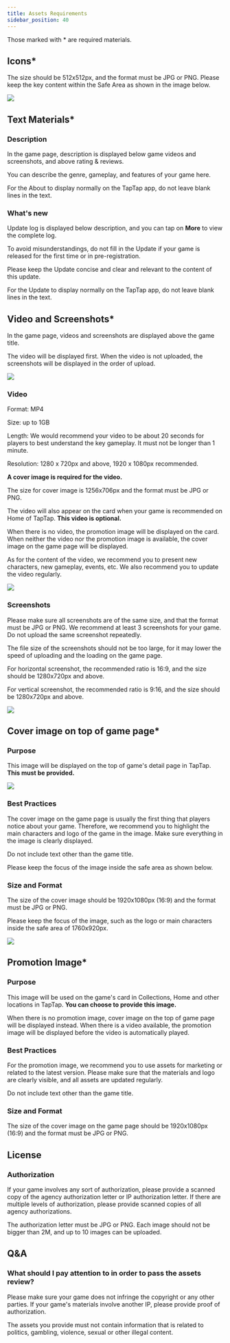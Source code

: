 ```yaml
---
title: Assets Requirements
sidebar_position: 40
---
```



Those marked with <Red>*</Red> are required materials.   

## Icons<Red>*</Red>

The size should be 512x512px, and the format must be JPG or PNG. Please keep the key content within the Safe Area as shown in the image below.  

 

![ ](/img/Assets-Requirements-1.png)  

## Text Materials<Red>*</Red>

### Description

In the game page, description is displayed below game videos and screenshots, and above rating & reviews.

You can describe the genre, gameplay, and features of your game here.

For the About to display normally on the TapTap app, do not leave blank lines in the text.




### What's new

Update log is displayed below description, and you can tap on **<Blue>More</Blue>** to view the complete log.

To avoid misunderstandings, do not fill in the Update if your game is released for the first time or in pre-registration.

Please keep the Update concise and clear and relevant to the content of this update.

For the Update to display normally on the TapTap app, do not leave blank lines in the text.





## Video and Screenshots<Red>*</Red>

In the game page, videos and screenshots are displayed above the game title.

The video will be displayed first. When the video is not uploaded, the screenshots will be displayed in the order of upload.

![](https://capacity-files.lcfile.com/1QVoTrTNvsCFh8Ubl1TAqOfQ9yXDDrkc/Assets-V2en-5.png)

### Video

Format: MP4

Size: up to 1GB

Length: We would recommend your video to be about 20 seconds for players to best understand the key gameplay. It must not be longer than 1 minute.

Resolution: 1280 x 720px and above, 1920 x 1080px recommended.

**A cover image is required for the video.**

The size for cover image is 1256x706px and the format must be JPG or PNG.

The video will also appear on the card when your game is recommended on Home of TapTap.  **This video is optional.**

When there is no video, the promotion image will be displayed on the card. When neither the video nor the promotion image is available, the cover image on the game page will be displayed.

As for the content of the video, we recommend you to present new characters, new gameplay, events, etc. We also recommend you to update the video regularly.

![](https://capacity-files.lcfile.com/UUmqcFAWGiPrXXP4JpNQzX5HhLW8ReDl/Assets-V2en-6.png)
  

### Screenshots

Please make sure all screenshots are of the same size, and that the format must be JPG or PNG. We recommend at least 3 screenshots for your game. Do not upload the same screenshot repeatedly.

The file size of the screenshots should not be too large, for it may lower the speed of uploading and the loading on the game page.

For horizontal screenshot, the recommended ratio is 16:9, and the size should be 1280x720px and above.

For vertical screenshot, the recommended ratio is 9:16, and the size should be 1280x720px and above.

![](https://capacity-files.lcfile.com/hpw19sE7Pux0G5y0hckmyrvRF331KRaG/Assets-V2en-3.png)





## Cover image on top of game page<Red>*</Red>

### Purpose

This image will be displayed on the top of game's detail page in TapTap. **This must be provided.** 

![](https://capacity-files.lcfile.com/bIvVd5o3nQxFNHbwSN16BlXVc50inGnq/Assets-V2en-4.png)


### Best Practices

The cover image on the game page is usually the first thing that players notice about your game. Therefore, we recommend you to highlight the main characters and logo of the game in the image. Make sure everything in the image is clearly displayed.

Do not include text other than the game title.

Please keep the focus of the image inside the safe area as shown below.

### Size and Format

The size of the cover image  should be 1920x1080px (16:9) and the format must be JPG or PNG.

Please keep the focus of the image, such as the logo or main characters inside the safe area of 1760x920px.

![ ](/img/Assets-Requirements-8.png)  

##  Promotion Image<Red>*</Red>

### Purpose

This image will be used on the game's card in Collections, Home and other locations in TapTap. **You can choose to provide this image.**

When there is no promotion image, cover image on the top of game page will be displayed instead. When there is a video available, the promotion image will be displayed before the video is automatically played.

### Best Practices

For the promotion image, we recommend you to use assets for marketing or related to the latest version. Please make sure that the materials and logo are clearly visible, and all assets are updated regularly. 

Do not include text other than the game title.

### Size and Format

The size of the cover image on the game page should be 1920x1080px (16:9) and the format must be JPG or PNG.

## License

### Authorization

If your game involves any sort of authorization, please provide a scanned copy of the agency authorization letter or IP authorization letter. If there are multiple levels of authorization, please provide scanned copies of all agency authorizations.  

The authorization letter must be JPG or PNG. Each image should not be bigger than 2M, and up to 10 images can be uploaded.  

## Q&A

### What should I pay attention to in order to pass the assets review?

Please make sure your game does not infringe the copyright or any other parties. If your game's materials involve another IP, please provide proof of authorization.

The assets you provide must not contain information that is related to politics, gambling, violence, sexual or other illegal content.  
